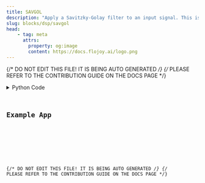 ```yaml
---
title: SAVGOL
description: "Apply a Savitzky-Golay filter to an input signal. This is generally used for smoothing data."
slug: blocks/dsp/savgol
head:
    - tag: meta
      attrs:
        property: og:image
        content: https://docs.flojoy.ai/logo.png
---
```


{/* DO NOT EDIT THIS FILE! IT IS BEING AUTO GENERATED */}
{/* PLEASE REFER TO THE CONTRIBUTION GUIDE ON THE DOCS PAGE */}


<DownloadStudioBanner />
<PythonDocsDisplay docstring={block_data["docstring"]} />
<details>
<summary>Python Code</summary>



<Code code={pythonCode} lang="py" wrap theme="dracula" />

[Find this Flojoy Block on GitHub](https://github.com/flojoy-ai/blocks/blob/main/blocks/DSP/SAVGOL/SAVGOL.py)

</details>

## Example App


<GetHelpWidget />


<AppDisplay app={app} blockName="SAVGOL" client:visible />


<Example />

{/* DO NOT EDIT THIS FILE! IT IS BEING AUTO GENERATED */}
{/* PLEASE REFER TO THE CONTRIBUTION GUIDE ON THE DOCS PAGE */}
